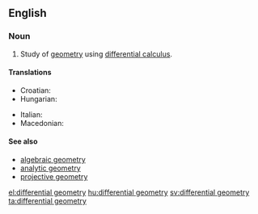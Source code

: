 ==English==
{{wikipedia}}

===Noun===
{{en-noun|-}}

# {{geometry}} Study of [[geometry]] using [[differential calculus]].

====Translations====
{{trans-top|differential geometry}}
* Croatian: {{t-|hr|diferencijalna geometrija|f}}
* Hungarian: {{t-|hu|differenciálgeometria}}
{{trans-mid}}
* Italian: {{t-|it|geometria differenziale|f}}
* Macedonian: {{t-|mk|диференцијална геометрија|f|tr=diferencijálna geométrija}}
{{trans-bottom}}

====See also====
* [[algebraic geometry]]
* [[analytic geometry]]
* [[projective geometry]]

[[el:differential geometry]]
[[hu:differential geometry]]
[[sv:differential geometry]]
[[ta:differential geometry]]